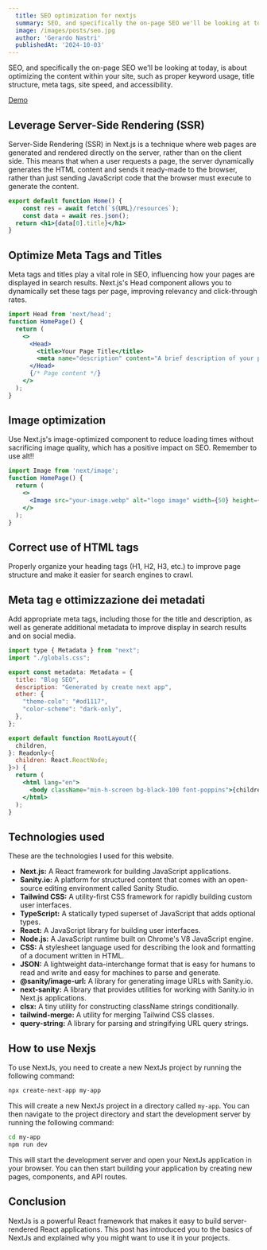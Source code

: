 ```yaml
---
  title: SEO optimization for nextjs
  summary: SEO, and specifically the on-page SEO we'll be looking at today, is about optimizing the content within your site, such as proper keyword usage, title structure, meta tags, site speed, and accessibility.
  image: /images/posts/seo.jpg
  author: 'Gerardo Nastri'
  publishedAt: '2024-10-03'
---
```


SEO, and specifically the on-page SEO we'll be looking at today, is about optimizing the content within your site,
such as proper keyword usage, title structure, meta tags, site speed, and accessibility.

[Demo](https://seo-optimization-nextjs.vercel.app/)

## Leverage Server-Side Rendering (SSR)
Server-Side Rendering (SSR) in Next.js is a technique where web pages are generated and rendered directly
on the server, rather than on the client side. This means that when a user requests a page, the server dynamically
generates the HTML content and sends it ready-made to the browser, rather than just sending JavaScript code that
the browser must execute to generate the content.

```jsx
export default function Home() {
    const res = await fetch(`${URL}/resources`);
    const data = await res.json();
  return <h1>{data[0].title}</h1>
} 
```

## Optimize Meta Tags and Titles
Meta tags and titles play a vital role in SEO, influencing how your pages are displayed in search results.
Next.js's Head component allows you to dynamically set these tags per page, improving relevancy and click-through rates.

```jsx
import Head from 'next/head';
function HomePage() {
  return (
    <>
      <Head>
        <title>Your Page Title</title>
        <meta name="description" content="A brief description of your page" />
      </Head>
      {/* Page content */}
    </>
  );
} 
```

## Image optimization
Use Next.js's image-optimized component to reduce loading times 
without sacrificing image quality, which has a positive impact on SEO.
Remember to use alt!!

```jsx
import Image from 'next/image';
function HomePage() {
  return (
    <>
      <Image src="your-image.webp" alt="logo image" width={50} height={50} />
    </>
  );
} 
```

## Correct use of HTML tags
Properly organize your heading tags (H1, H2, H3, etc.) to improve page structure and make it easier for search engines to crawl.

## Meta tag e ottimizzazione dei metadati
Add appropriate meta tags, including those for the title and description, as well as generate additional metadata to improve display in search results and on social media.

```jsx
import type { Metadata } from "next";
import "./globals.css";

export const metadata: Metadata = {
  title: "Blog SEO",
  description: "Generated by create next app",
  other: {
    "theme-colo": "#od1117",
    "color-scheme": "dark-only",
  },
};

export default function RootLayout({
  children,
}: Readonly<{
  children: React.ReactNode;
}>) {
  return (
    <html lang="en">
      <body className="min-h-screen bg-black-100 font-poppins">{children}</body>
    </html>
  );
}
```

## Technologies used
These are the technologies I used for this website.

- **Next.js:** A React framework for building JavaScript applications.
- **Sanity.io:** A platform for structured content that comes with an open-source editing environment called Sanity Studio.
- **Tailwind CSS:** A utility-first CSS framework for rapidly building custom user interfaces.
- **TypeScript:** A statically typed superset of JavaScript that adds optional types.
- **React:** A JavaScript library for building user interfaces.
- **Node.js:** A JavaScript runtime built on Chrome's V8 JavaScript engine.
- **CSS:** A stylesheet language used for describing the look and formatting of a document written in HTML.
- **JSON:** A lightweight data-interchange format that is easy for humans to read and write and easy for machines to parse and generate.
- **@sanity/image-url:** A library for generating image URLs with Sanity.io.
- **next-sanity:** A library that provides utilities for working with Sanity.io in Next.js applications.
- **clsx:** A tiny utility for constructing className strings conditionally.
- **tailwind-merge:** A utility for merging Tailwind CSS classes.
- **query-string:** A library for parsing and stringifying URL query strings.

## How to use Nexjs
To use NextJs, you need to create a new NextJs project by running the following
command:

```bash
npx create-next-app my-app
```

This will create a new NextJs project in a directory called `my-app`. You can
then navigate to the project directory and start the development server by
running the following command:

```bash
cd my-app
npm run dev
```

This will start the development server and open your NextJs application in your
browser. You can then start building your application by creating new pages,
components, and API routes.

## Conclusion

NextJs is a powerful React framework that makes it easy to build server-rendered
React applications. This post has introduced you to the basics of NextJs and
explained why you might want to use it in your projects.